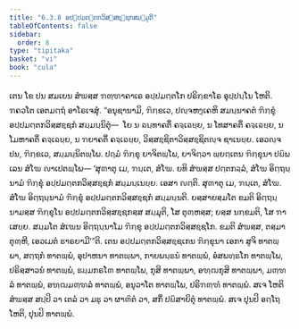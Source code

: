 ```yaml
---
title: "6.3.8 ອປ຺ປມຕ຺ຕກວິສ຺ສຊ຺ຊກສມ຺ມຸຕິ"
tableOfContents: false
sidebar:
  order: 8
type: "tipitaka"
basket: "vi"
book: "cula"
---
```



<DynamicBreadcrumb />

<Division number="328" book="cula">

<Paragraph number="1440" book="cula">
ເຕນ ໂຂ ປນ ສມເຍນ ສໍຆສ຺ສ ຠຓ຺ຑາຄາເຣ ອປ຺ປມຕ຺ຕໂກ ປຣິກ຺ຂາໂຣ ອຸປ຺ປນ຺ໂນ ໂຫຕິ. ຠຄວໂຕ ເອຕມຕ຺ຖໍ ອາໂຣເຈສຸໍ. “ອນຸຊານາມິ, ຠິກ຺ຂເວ, ປຎ຺ຈຫງ຺ເຄຫິ ສມນ຺ນາຄຕໍ ຠິກ຺ຂຸໍ ອປ຺ປມຕ຺ຕກວິສ຺ສຊ຺ຊກໍ ສມ຺ມນ຺ນິຕຸໍ—  ໂຍ ນ ຉນ຺ທາຄຕິໍ ຄຈ຺ເຉຍ຺ຍ, ນ ໂທສາຄຕິໍ ຄຈ຺ເຉຍ຺ຍ, ນ ໂມຫາຄຕິໍ ຄຈ຺ເຉຍ຺ຍ, ນ ຠຍາຄຕິໍ ຄຈ຺ເຉຍ຺ຍ, ວິສ຺ສຊ຺ຊິຕາວິສ຺ສຊ຺ຊິຕຎ຺ຈ ຊາເນຍ຺ຍ. ເອວຎ຺ຈ ປນ, ຠິກ຺ຂເວ, ສມ຺ມນ຺ນິຕພ຺ໂພ. ປຐມໍ ຠິກ຺ຂຸ ຍາຈິຕພ຺ໂພ, ຍາຈິຕ຺ວາ ພ຺ຍຕ຺ເຕນ ຠິກ຺ຂຸນາ ປຏິພເລນ ສໍໂຆ ຎາເປຕພ຺ໂພ—
</Paragraph>

<Paragraph number="1441" book="cula">
‘ສຸຓາຕຸ ເມ, ຠນ຺ເຕ, ສໍໂຆ. ຍທິ ສໍຆສ຺ສ ປຕ຺ຕກລ຺ລໍ, ສໍໂຆ ອິຕ຺ຖນ຺ນາມໍ ຠິກ຺ຂຸໍ ອປ຺ປມຕ຺ຕກວິສ຺ສຊ຺ຊກໍ ສມ຺ມນ຺ເນຍ຺ຍ. ເອສາ ຎຕ຺ຕິ.
</Paragraph>

<Paragraph number="1442" book="cula">
ສຸຓາຕຸ ເມ, ຠນ຺ເຕ, ສໍໂຆ. ສໍໂຆ ອິຕ຺ຖນ຺ນາມໍ ຠິກ຺ຂຸໍ ອປ຺ປມຕ຺ຕກວິສ຺ສຊ຺ຊກໍ ສມ຺ມນ຺ນຕິ. ຍສ຺ສາຍສ຺ມໂຕ ຂມຕິ ອິຕ຺ຖນ຺ນາມສ຺ສ ຠິກ຺ຂຸໂນ ອປ຺ປມຕ຺ຕກວິສ຺ສຊ຺ຊກສ຺ສ ສມ຺ມຸຕິ, ໂສ ຕຸຓ຺ຫສ຺ສ; ຍສ຺ສ ນກ຺ຂມຕິ, ໂສ ຠາເສຍ຺ຍ.
</Paragraph>

<Paragraph number="1443" book="cula">
ສມ຺ມໂຕ ສໍເຆນ ອິຕ຺ຖນ຺ນາໂມ ຠິກ຺ຂຸ ອປ຺ປມຕ຺ຕກວິສ຺ສຊ຺ຊໂກ. ຂມຕິ ສໍຆສ຺ສ, ຕສ຺ມາ ຕຸຓ຺ຫີ, ເອວເມຕໍ ຘາຣຍາມີ’”ຕິ.
</Paragraph>

<Paragraph number="1444" book="cula">
ເຕນ ອປ຺ປມຕ຺ຕກວິສ຺ສຊ຺ຊເກນ ຠິກ຺ຂຸນາ ເອກາ ສູຈິ ທາຕພ຺ພາ, ສຕ຺ຖກໍ ທາຕພ຺ພໍ, ອຸປາຫນາ ທາຕພ຺ພາ, ກາຍພນ຺ຘນໍ ທາຕພ຺ພໍ, ອໍສພທ຺ຘໂກ ທາຕພ຺ໂພ, ປຣິສ຺ສາວນໍ ທາຕພ຺ພໍ, ຘມ຺ມກຣໂຓ ທາຕພ຺ໂພ, ກຸສິ ທາຕພ຺ພາ, ອຑ຺ຒກຸສິ ທາຕພ຺ພາ, ມຓ຺ຑລໍ ທາຕພ຺ພໍ, ອຑ຺ຒມຓ຺ຑລໍ ທາຕພ຺ພໍ, ອນຸວາໂຕ ທາຕພ຺ໂພ, ປຣິຠຓ຺ຑໍ ທາຕພ຺ພໍ. ສເຈ ໂຫຕິ ສໍຆສ຺ສ ສປ຺ປິ ວາ ເຕລໍ ວາ ມຘຸ ວາ ຜາຓິຕໍ ວາ, ສກິໍ ປຏິສາຍິຕຸໍ ທາຕພ຺ພໍ. ສເຈ ປຸນປິ ອຕ຺ໂຖ ໂຫຕິ, ປຸນປິ ທາຕພ຺ພໍ.
</Paragraph>
</Division>